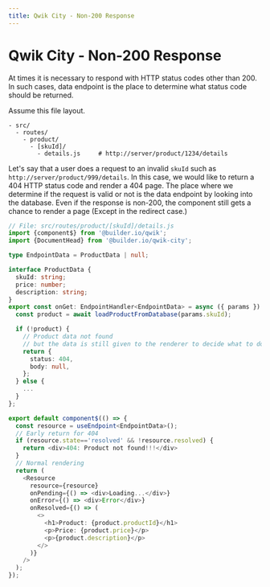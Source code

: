 ```yaml
---
title: Qwik City - Non-200 Response
---
```


# Qwik City - Non-200 Response

At times it is necessary to respond with HTTP status codes other than 200. In such cases, data endpoint is the place to determine what status code should be returned.

Assume this file layout.
```
- src/
  - routes/
    - product/
      - [skuId]/
        - details.js     # http://server/product/1234/details
```

Let's say that a user does a request to an invalid `skuId` such as `http://server/product/999/details`. In this case, we would like to return a 404 HTTP status code and render a 404 page. The place where we determine if the request is valid or not is the data endpoint by looking into the database. Even if the response is non-200, the component still gets a chance to render a page (Except in the redirect case.)

```typescript
// File: src/routes/product/[skuId]/details.js
import {component$} from '@builder.io/qwik';
import {DocumentHead} from '@builder.io/qwik-city';

type EndpointData = ProductData | null;

interface ProductData {
  skuId: string;
  price: number;
  description: string;
}
export const onGet: EndpointHandler<EndpointData> = async ({ params }) => {
  const product = await loadProductFromDatabase(params.skuId);

  if (!product) {
    // Product data not found
    // but the data is still given to the renderer to decide what to do
    return {
      status: 404,
      body: null,
    };
  } else {
    ...
  }
};

export default component$(() => {
  const resource = useEndpoint<EndpointData>();
  // Early return for 404
  if (resource.state=='resolved' && !resource.resolved) {
    return <div>404: Product not found!!!</div>
  }
  // Normal rendering
  return (
    <Resource 
      resource={resource}
      onPending={() => <div>Loading...</div>}
      onError={() => <div>Error</div>}
      onResolved={() => (
        <>
          <h1>Product: {product.productId}</h1>
          <p>Price: {product.price}</p>
          <p>{product.description}</p>
        </>
      )}
    />
  );
});
```
